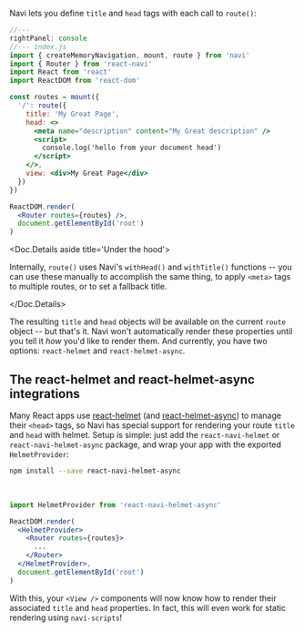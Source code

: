 
Navi lets you define `title` and `head` tags with each call to `route()`:

```jsx
//---
rightPanel: console
//--- index.js
import { createMemoryNavigation, mount, route } from 'navi'
import { Router } from 'react-navi'
import React from 'react'
import ReactDOM from 'react-dom'

const routes = mount({
  '/': route({
    title: 'My Great Page',
    head: <>
      <meta name="description" content="My Great description" />
      <script>
        console.log('hello from your document head')
      </script>
    </>,
    view: <div>My Great Page</div>
  })
})

ReactDOM.render(
  <Router routes={routes} />,
  document.getElementById('root')
)
```

<Doc.Details aside title='Under the hood'>

Internally, `route()` uses Navi's `withHead()` and `withTitle()` functions -- you can use these manually to accomplish the same thing, to apply `<meta>` tags to multiple routes, or to set a fallback title.

</Doc.Details>

The resulting `title` and `head` objects will be available on the current `route` object -- but that's it. Navi won't automatically render these properties until you tell it *how* you'd like to render them. And currently, you have two options: `react-helmet` and `react-helmet-async`.


## The react-helmet and react-helmet-async integrations

Many React apps use [react-helmet](https://www.npmjs.com/package/react-helmet) (and [react-helmet-async](https://www.npmjs.com/package/react-helmet-async)) to manage their `<head>` tags, so Navi has special support for rendering your route `title` and `head` with helmet. Setup is simple: just add the `react-navi-helmet` or `react-navi-helmet-async` package, and wrap your app with the exported `HelmetProvider`:

```bash
npm install --save react-navi-helmet-async
```

<br />

```jsx
import HelmetProvider from 'react-navi-helmet-async'

ReactDOM.render(
  <HelmetProvider>
    <Router routes={routes}>
      ...
    </Router>
  </HelmetProvider>,
  document.getElementById('root')
)
```

With this, your `<View />` components will now know how to render their associated `title` and `head` properties. In fact, this will even work for static rendering using `navi-scripts`!